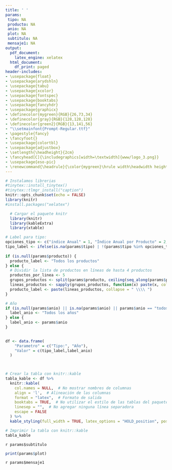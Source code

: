 ```yaml
---
title: ' '
params:
 tipo: NA
 producto: NA
 anio: NA
 plot: NA
 subtitulo: NA
 mensaje1: NA
output:
  pdf_document:
    latex_engine: xelatex
  html_document:
    df_print: paged
header-includes:
- \usepackage{float}
- \usepackage{arydshln}
- \usepackage{tabu}
- \usepackage{xcolor}
- \usepackage{fontspec}
- \usepackage{booktabs}  
- \usepackage{fancyhdr}
- \usepackage{graphicx}
- \definecolor{mygreen}{RGB}{26,73,34}
- \definecolor{gray}{RGB}{128,128,128}
- \definecolor{green2}{RGB}{13,141,56}
- "\\setmainfont{Prompt-Regular.ttf}"
- \pagestyle{fancy}
- \fancyfoot{} 
- \usepackage{colortbl}
- \usepackage{adjustbox}
- \setlength{\headheight}{2cm}
- \fancyhead[C]{\includegraphics[width=\textwidth]{www/logo_3.png}}
- \usepackage{eso-pic}
- \renewcommand{\headrule}{\color{mygreen}\hrule width\headwidth height\headrulewidth} 
---
```



```r
# Instalamos librerias
#tinytex::install_tinytex()
#tinytex::tlmgr_install("caption")
knitr::opts_chunk$set(echo = FALSE)
library(knitr)
#install.packages("xelatex")
```
<!-- Fecha -->
\begin{flushright}
\textcolor{gray}{Informe en línea generado el: `r format(Sys.Date(), "%d %B, %Y")`}
\end{flushright}
\section*{Parámetros con los cuales se generó el informe:}
```r
  # Cargar el paquete knitr
  library(knitr)
  library(kableExtra)
  library(xtable)

# Label para tipo: 
opciones_tipo <- c("índice Anual" = 1, "Índice Anual por Producto" = 2, "índice Mensual" = 3, "índice Mensual por Producto" = 4)
tipo_label <- ifelse(is.na(params$tipo) | !(params$tipo %in% opciones_tipo), "NA", names(opciones_tipo)[which(opciones_tipo == params$tipo)])
  
if (is.null(params$producto)) {
  producto_label <- "Todos los productos"
} else {
  # Dividir la lista de productos en líneas de hasta 4 productos
  productos_por_linea <- 5
  grupos_productos <- split(params$producto, ceiling(seq_along(params$producto) / productos_por_linea))
  lineas_productos <- sapply(grupos_productos, function(x) paste(x, collapse = ", "))
  producto_label <- paste(lineas_productos, collapse = " \\\\ ")
}

# Año
if (is.null(params$anio) || is.na(params$anio) || params$anio == "todos") {
  label_anio <- "Todos los años"
} else {
  label_anio <- params$anio
}

  
df <- data.frame(
    "Parametro" = c("Tipo:", "Año"),
    "Valor" = c(tipo_label,label_anio)
  )
  


# Crear la tabla con knitr::kable
tabla_kable <- df %>%
  knitr::kable(
    col.names = NULL,  # No mostrar nombres de columnas
    align = 'l',  # Alineación de las columnas
    format = "latex",  # Formato de salida
    booktabs = TRUE,  # No utilizar el estilo de las tablas del paquete booktabs
    linesep = "",  # No agregar ninguna línea separadora
    escape = FALSE
  ) %>%
  kable_styling(full_width = TRUE, latex_options = "HOLD_position", position = "left", bootstrap_options = "borderless")  # Estilo de la tabla con bordes blancos y cuadrícula completa

# Imprimir la tabla con knitr::kable
tabla_kable

```
<!-- Titulo del tablaro -->
\fontsize{20}{20} \selectfont \textcolor{mygreen}{Índice de vulnerabilidad del abastecimiento de alimentos de Antioquia} 

<!-- Subtitulo -->
\fontsize{10}{10} \selectfont \textcolor{green2}{Evaluación de la vulnerabilidad del abastecimiento por origen y distancia.} 

<!-- Subtitulo dinamico -->
\fontsize{10}{10} \selectfont `r params$subtitulo` 

```r
print(params$plot)
```

\fontsize{10}{10} \selectfont `r params$mensaje1`\newline

\fontsize{8}{8} \selectfont \textcolor{mygreen}{Fuente: Cálculos propios a partir de datos del Sistema de Información de Precios y Abastecimiento del Sector Agropecuario (SIPSA).}\newline

\fontsize{8}{8} \selectfont \textcolor{mygreen}{El cálculo del índice de vulnerabilidad combina dos medidas: el índice de Herfindahl-Hirschman, que evalúa la concentración de la producción de alimentos en diferentes municipios, y la distancia desde cada municipio hasta Medellín.}\newline

\fontsize{8}{8} \selectfont \textcolor{mygreen}{El primer componente de este índice se calcula utilizando el índice de Herfindahl-Hirschman, que mide la concentración de productores siguiendo  $H_{ti} = \sum_{i=1}^{N} P_{itm}^{2}$ donde $P_{itm}$ es la participación que tiene cada municipio (como productor) en el total de kilogramos que ingresan a Medellín en una fecha determinada. El segundo componente, denotado como  $D_{i}$, es la distancia ponderada por la participación entre Medellín y el municipio, que luego se reescala, obteniendo valores de $0$ a $1$, donde $0$ es Medellín y $1$ es el municipio más lejano del cual llegan alimentos a Medellín (incluso puede ser otro país). Finalmente, el índice de vulnerabilidad se obtiene siguiendo: $V_{it} = \frac{H_{it} + D_{i}}{2}$} \newline

\AddToShipoutPictureBG*{\includegraphics[width=\paperwidth,height=3cm,keepaspectratio]{www/logo_2.png}}
